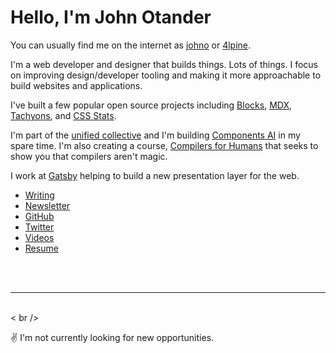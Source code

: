 
# Hello, I'm John Otander

You can usually find me on the internet as
[johno][gh] or [4lpine][tw].

I'm a web developer and designer that builds things. Lots of things.
I focus on improving design/developer tooling and making it more
approachable to build websites and applications.

I've built a few popular open source projects including
[Blocks](https://blocks-ui.com), [MDX](https://mdxjs.com),
[Tachyons](https://tachyons.io), and [CSS Stats](https://cssstats.com).

I'm part of the [unified collective](https://unifiedjs.com) and
I'm building [Components AI](https://components.ai) in my spare time.
I'm also creating a course, [Compilers for Humans](https://compilersforhumans)
that seeks to show you that compilers aren't magic.

I work at [Gatsby](https://gatsbyjs.com) helping to build a new
presentation layer for the web.

- [Writing](/writing)
- [Newsletter](/newsletter)
- [GitHub][gh]
- [Twitter][tw]
- [Videos](/videos)
- [Resume](/resume)

<br />
<br />

---

<br />< br />

✌️ I'm not currently looking for new opportunities.

[gh]: https://github.com/johno
[tw]: https://twitter.com/4lpine
